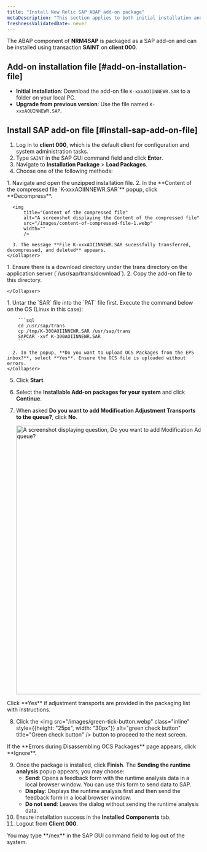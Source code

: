 ```yaml
---
title: "Install New Relic SAP ABAP add-on package"
metaDescription: "This section applies to both initial installation and upgrade installation."
freshnessValidatedDate: never
---
```


The ABAP component of **NRM4SAP** is packaged as a SAP add-on and can be installed using transaction **SAINT** on **client 000**.

## Add-on installation file [#add-on-installation-file]

- **Initial installation**: Download the add-on file `K-xxxAOIINNEWR.SAR` to a folder on your local PC.
- **Upgrade from previous version**: Use the file named `K-xxxAOUINNEWR.SAP`.

## Install SAP add-on file [#install-sap-add-on-file]

1. Log in to **client 000**, which is the default client for configuration and system administration tasks.
2. Type `SAINT` in the SAP GUI command field and click **Enter**.
3. Navigate to **Installation Package** > **Load Packages**.
4. Choose one of the following methods:

  <CollapserGroup>
    <Collapser
      id="sar-archive-from-frontend"
      title="SAR archive from frontend"
    >
      1. Navigate and open the unzipped installation file.
      2. In the **Content of the compressed file `K-xxxAOIINNEWR.SAR`** popup, click **Decompress**.

      <img
          title="Content of the compressed file"
          alt="A screenshot displaying the Content of the compressed file"
          src="/images/content-of-compressed-file-1.webp"
          width=""
          />

      3. The message **File K-xxxAOIINNEWR.SAR sucessfully transferred, decompressed, and deleted** appears.
    </Collapser>
  </CollapserGroup>

  <CollapserGroup>
    <Collapser
      id="sar-archive-from-application-server"
      title="SAR archive from application server"
    >
      1. Ensure there is a download directory under the trans directory on the application server (`/usr/sap/trans/download`).
      2. Copy the add-on file to this directory.
      
    </Collapser>
  </CollapserGroup>

  <CollapserGroup>
    <Collapser
      id="eps-files-from-application-server"
      title="EPS files from application server"
    >
      1. Untar the `SAR` file into the `PAT` file first. Execute the command below on the OS (Linux in this case):

        ```sql
        cd /usr/sap/trans
        cp /tmp/K-300AOIINNEWR.SAR /usr/sap/trans
        SAPCAR -xvf K-300AOIINNEWR.SAR
        ```

      2. In the popup, **Do you want to upload OCS Packages from the EPS inbox?**, select **Yes**. Ensure the OCS file is uploaded without errors.
    </Collapser>
  </CollapserGroup>

5. Click **Start**.
6. Select the **Installable Add-on packages for your system** and click **Continue**.
7. When asked **Do you want to add Modification Adjustment Transports to the queue?**, click **No**.

      <img
          title="Do you want to add Modification Adjustment Transports to the queue?, Click No"
          alt="A screenshot displaying question, Do you want to add Modification Adjustment Transports to the queue?"
          src="/images/modify-adjustement-transports.webp"
          width="700"
      />

  <Callout variant="important">
    Click **Yes** if adjustment transports are provided in the packaging list with instructions.
  </Callout>

8. Click the <img src="/images/green-tick-button.webp" class="inline" style={{height: "25px", width: "30px"}} alt="green check button" title="Green check button" /> button to proceed to the next screen.

  <Callout variant="important">
    If the **Errors during Disassembling OCS Packages** page appears, click **Ignore**.
  </Callout>

9. Once the package is installed, click **Finish**. The **Sending the runtime analysis** popup appears; you may choose:
    - **Send**: Opens a feedback form with the runtime analysis data in a local browser window. You can use this form to send data to SAP.
    - **Display**: Displays the runtime analysis first and then send the feedback form in a local browser window.
    - **Do not send**: Leaves the dialog without sending the runtime analysis data.
10. Ensure installation success in the **Installed Components** tab.
11. Logout from **Client 000**.

  <Callout variant="tip">
    You may type **/nex** in the SAP GUI command field to log out of the system.
  </Callout>